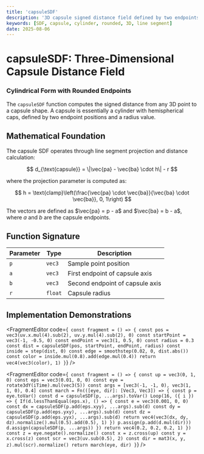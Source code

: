 ```yaml
---
title: 'capsuleSDF'
description: '3D capsule signed distance field defined by two endpoints and radius'
keywords: [SDF, capsule, cylinder, rounded, 3D, line segment]
date: 2025-08-06
---
```



# capsuleSDF: Three-Dimensional Capsule Distance Field

### Cylindrical Form with Rounded Endpoints

The `capsuleSDF` function computes the signed distance from any 3D point to a capsule shape. A capsule is essentially a cylinder with hemispherical caps, defined by two endpoint positions and a radius value.

## Mathematical Foundation

The capsule SDF operates through line segment projection and distance calculation:

$$
d_{\text{capsule}} = \|\vec{pa} - \vec{ba} \cdot h\| - r
$$

where the projection parameter is computed as:

$$
h = \text{clamp}\left(\frac{\vec{pa} \cdot \vec{ba}}{\vec{ba} \cdot \vec{ba}}, 0, 1\right)
$$

The vectors are defined as $\vec{pa} = p - a$ and $\vec{ba} = b - a$, where $a$ and $b$ are the capsule endpoints.

## Function Signature

| Parameter | Type    | Description                     |
| --------- | ------- | ------------------------------- |
| `p`       | `vec3`  | Sample point position           |
| `a`       | `vec3`  | First endpoint of capsule axis  |
| `b`       | `vec3`  | Second endpoint of capsule axis |
| `r`       | `float` | Capsule radius                  |

## Implementation Demonstrations

<FragmentEditor
        code={`
const fragment = () => {
        const pos = vec3(uv.x.mul(4).sub(2), uv.y.mul(4).sub(2), 0)
        const startPoint = vec3(-1, -0.5, 0)
        const endPoint = vec3(1, 0.5, 0)
        const radius = 0.3
        const dist = capsuleSDF(pos, startPoint, endPoint, radius)
        const inside = step(dist, 0)
        const edge = smoothstep(0.02, 0, dist.abs())
        const color = inside.mul(0.8).add(edge.mul(0.4))
        return vec4(vec3(color), 1)
}`}
/>

<FragmentEditor
        code={`
const fragment = () => {
        const up = vec3(0, 1, 0)
        const eps = vec3(0.01, 0, 0)
        const eye = rotate3dY(iTime).mul(vec3(5))
        const args = [vec3(-1, -1, 0), vec3(1, 1, 0), 0.4]
        const march = Fn(([eye, dir]: [Vec3, Vec3]) => {
                const p = eye.toVar()
                const d = capsuleSDF(p, ...args).toVar()
                Loop(16, ({ i }) => {
                        If(d.lessThanEqual(eps.x), () => {
                                const e = vec3(0.001, 0, 0)
                                const dx = capsuleSDF(p.add(eps.xyy), ...args).sub(d)
                                const dy = capsuleSDF(p.add(eps.yxy), ...args).sub(d)
                                const dz = capsuleSDF(p.add(eps.yyx), ...args).sub(d)
                                return vec4(vec3(dx, dy, dz).normalize().mul(0.5).add(0.5), 1)
                        })
                        p.assign(p.add(d.mul(dir)))
                        d.assign(capsuleSDF(p, ...args))
                })
                return vec4(0.2, 0.2, 0.2, 1)
        })
        const z = eye.negate().normalize()
        const x = z.cross(up)
        const y = x.cross(z)
        const scr = vec3(uv.sub(0.5), 2)
        const dir = mat3(x, y, z).mul(scr).normalize()
        return march(eye, dir)
}`}
/>
